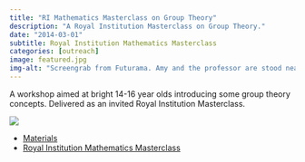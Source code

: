 ```yaml
---
title: "RI Mathematics Masterclass on Group Theory"
description: "A Royal Institution Masterclass on Group Theory."
date: "2014-03-01"
subtitle: Royal Institution Mathematics Masterclass
categories: [outreach]
image: featured.jpg
img-alt: "Screengrab from Futurama. Amy and the professor are stood near a large machine."
---
```


A workshop aimed at bright 14-16 year olds introducing some group theory concepts. Delivered as an invited Royal Institution Masterclass.

![](featured.jpg){fig-alt="Screengrab from Futurama. Amy and the professor are stood near a large machine."}

-   [Materials](https://github.com/statsrhian/presentations/tree/main/2014-03-01-ri-masterclass)
-   [Royal Institution Mathematics Masterclass](https://www.rigb.org/education/masterclasses)
